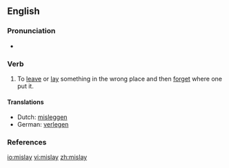 ==English==

===Pronunciation===
*{{IPA|/'mɪsleɪ/}}

===Verb===
{{en-verb|mislays|mislaying|mislaid}}

# To [[leave]] or [[lay]] something in the wrong place and then [[forget]] where one put it.

====Translations====
{{top}}
*Dutch: [[misleggen]]
*German: [[verlegen]]
{{mid}}
{{bottom}}

===References===
{{R:Century 1911}}
{{R:Webster 1913}}

[[io:mislay]]
[[vi:mislay]]
[[zh:mislay]]